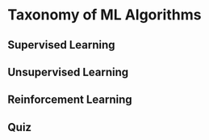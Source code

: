 # Taxonomy of ML Algorithms

## Supervised Learning

## Unsupervised Learning

## Reinforcement Learning

## Quiz
